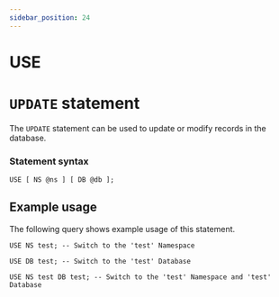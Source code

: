 ```yaml
---
sidebar_position: 24
---
```


# USE

# `UPDATE` statement

The `UPDATE` statement can be used to update or modify records in the database.

### Statement syntax

```surql title="SurrealQL Syntax"
USE [ NS @ns ] [ DB @db ];
```

## Example usage

The following query shows example usage of this statement.

```surql
USE NS test; -- Switch to the 'test' Namespace
```
```surql
USE DB test; -- Switch to the 'test' Database
```
```surql
USE NS test DB test; -- Switch to the 'test' Namespace and 'test' Database
```